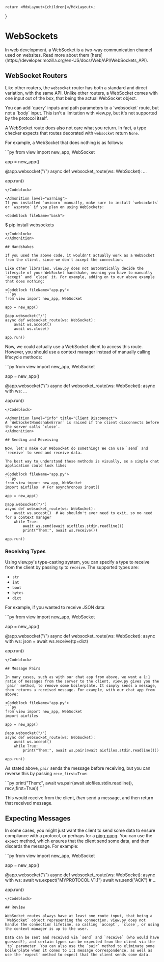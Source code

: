 
    return <MdxLayout>{children}</MdxLayout>;
}

# WebSockets

<Admonition level="question" title="What is a WebSocket?">
In web development, a WebSocket is a two-way communication channel used on websites. Read more about them [here](https://developer.mozilla.org/en-US/docs/Web/API/WebSockets_API).
</Admonition>

## WebSocket Routers

Like other routers, the `websocket` router has both a standard and direct variation, with the same API. Unlike other routers, a WebSocket comes with one input out of the box, that being the actual WebSocket object.

<Admonition level="warning">
You can add `query` inputs and path parameters to a `websocket` route, but not a `body` input. This isn't a limitation with view.py, but it's not supported by the protocol itself.
</Admonition>

A WebSocket route does also not care what you return. In fact, a type checker expects that routes decorated with `websocket` return `None`.

For example, a WebSocket that does nothing is as follows:

<Codeblock fileName="app.py">
```py
from view import new_app, WebSocket

app = new_app()

@app.websocket("/")
async def websocket_route(ws: WebSocket):
    ...

app.run()
```
</Codeblock>

<Admonition level="warning">
If you installed `uvicorn` manually, make sure to install `websockets` or `wsproto` if you plan on using WebSockets:

<Codeblock fileName="bash">
```
$ pip install websockets
```
</Codeblock>
</Admonition>

## Handshakes

If you used the above code, it wouldn't actually work as a WebSocket from the client, since we don't accept the connection.

Like other libraries, view.py does not automatically decide the lifecycle of your WebSocket handshake, meaning you have to manually `accept` and `close` it. For example, adding on to our above example that does nothing:

<Codeblock fileName="app.py">
```py
from view import new_app, WebSocket

app = new_app()

@app.websocket("/")
async def websocket_route(ws: WebSocket):
    await ws.accept()
    await ws.close()

app.run()
```
</Codeblock>

Now, we could actually use a WebSocket client to access this route. However, you should use a context manager instead of manually calling lifecycle methods:

<Codeblock fileName="app.py">
```py
from view import new_app, WebSocket

app = new_app()

@app.websocket("/")
async def websocket_route(ws: WebSocket):
    async with ws:
        ...

app.run()
```
</Codeblock>

<Admonition level="info" title="Client Disconnect">
A `WebSocketHandshakeError` is raised if the client disconnects before the server calls `close`.
</Admonition>

## Sending and Receiving

Now, let's make our WebSocket do something! We can use `send` and `receive` to send and receive data.

The best way to understand these methods is visually, so a simple chat application could look like:

<Codeblock fileName="app.py">
```py
from view import new_app, WebSocket
import aiofiles  # For asynchronous input()

app = new_app()

@app.websocket("/")
async def websocket_route(ws: WebSocket):
    await ws.accept()  # We shouldn't ever need to exit, so no need for a context manager
    while True:
        await ws.send(await aiofiles.stdin.readline())
        print("Them:", await ws.receive())

app.run()
```
</Codeblock>

### Receiving Types

Using view.py's type-casting system, you can specify a type to receive from the client by passing `tp` to `receive`. The supported types are:

-   `str`
-   `int`
-   `bool`
-   `bytes`
-   `dict`

For example, if you wanted to receive JSON data:

<Codeblock fileName="app.py">
```py
from view import new_app, WebSocket

app = new_app()

@app.websocket("/")
async def websocket_route(ws: WebSocket):
    async with ws:
        json = await ws.receive(tp=dict)

app.run()
```
</Codeblock>

## Message Pairs

In many cases, such as with our chat app from above, we want a 1:1 ratio of messages from the server to the client. view.py gives you the `pair` method, to remove some boilerplate. It simply sends a message, then returns a received message. For example, with our chat app from above:

<Codeblock fileName="app.py">
```py
from view import new_app, WebSocket
import aiofiles

app = new_app()

@app.websocket("/")
async def websocket_route(ws: WebSocket):
    await ws.accept()
    while True:
        print("Them:", await ws.pair(await aiofiles.stdin.readline()))

app.run()
```
</Codeblock>

As stated above, `pair` sends the message before receiving, but you can reverse this by passing `recv_first=True`:

<Codeblock fileName="app.py">
```py
print("Them:", await ws.pair(await aiofiles.stdin.readline(), recv_first=True))
```
</Codeblock>

This would receive from the client, _then_ send a message, and then return that received message.

## Expecting Messages

In some cases, you might just want the client to send some data to ensure compliance with a protocol, or perhaps for a [ping-pong](https://en.wikipedia.org/wiki/Ping-pong_scheme). You can use the `expect` method, which ensures that the client send some data, and then discards the message. For example:

<Codeblock fileName="app.py">
```py
from view import new_app, WebSocket

app = new_app()

@app.websocket("/")
async def websocket_route(ws: WebSocket):
    async with ws:
        await ws.expect("MYPROTOCOL V1.1")
        await ws.send("ACK")
        # ...

app.run()
```
</Codeblock>

## Review

WebSocket routes always have at least one route input, that being a `WebSocket` object representing the connection. view.py does not handle the connection lifetime, so calling `accept`, `close`, or using the context manager is up to the user.

Data can be sent and received via `send` and `receive` (who would have guessed!), and certain types can be expected from the client via the `tp` parameter. You can also use the `pair` method to eliminate some boilerplate when it comes to 1:1 message correspondence, as well as use the `expect` method to expect that the client sends some data.
